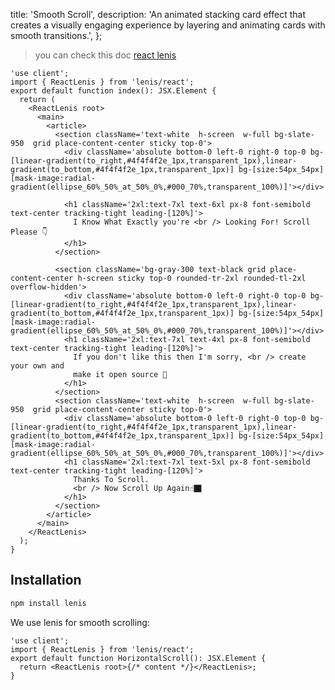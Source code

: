   title: 'Smooth Scroll',
  description:
    'An animated stacking card effect that creates a visually engaging experience by layering and animating cards with smooth transitions.',
};

> you can check this doc [react lenis](https://github.com/darkroomengineering/lenis/tree/main/packages/react)

<IframeComponentPrieview name='smooth-scroll' hasReTrigger isFitheight responsive >

```tsx
'use client';
import { ReactLenis } from 'lenis/react';
export default function index(): JSX.Element {
  return (
    <ReactLenis root>
      <main>
        <article>
          <section className='text-white  h-screen  w-full bg-slate-950  grid place-content-center sticky top-0'>
            <div className='absolute bottom-0 left-0 right-0 top-0 bg-[linear-gradient(to_right,#4f4f4f2e_1px,transparent_1px),linear-gradient(to_bottom,#4f4f4f2e_1px,transparent_1px)] bg-[size:54px_54px] [mask-image:radial-gradient(ellipse_60%_50%_at_50%_0%,#000_70%,transparent_100%)]'></div>

            <h1 className='2xl:text-7xl text-6xl px-8 font-semibold text-center tracking-tight leading-[120%]'>
              I Know What Exactly you're <br /> Looking For! Scroll Please 👇
            </h1>
          </section>

          <section className='bg-gray-300 text-black grid place-content-center h-screen sticky top-0 rounded-tr-2xl rounded-tl-2xl overflow-hidden'>
            <div className='absolute bottom-0 left-0 right-0 top-0 bg-[linear-gradient(to_right,#4f4f4f2e_1px,transparent_1px),linear-gradient(to_bottom,#4f4f4f2e_1px,transparent_1px)] bg-[size:54px_54px] [mask-image:radial-gradient(ellipse_60%_50%_at_50%_0%,#000_70%,transparent_100%)]'></div>
            <h1 className='2xl:text-7xl text-4xl px-8 font-semibold text-center tracking-tight leading-[120%]'>
              If you don't like this then I'm sorry, <br /> create your own and
              make it open source 💼
            </h1>
          </section>
          <section className='text-white  h-screen  w-full bg-slate-950  grid place-content-center sticky top-0'>
            <div className='absolute bottom-0 left-0 right-0 top-0 bg-[linear-gradient(to_right,#4f4f4f2e_1px,transparent_1px),linear-gradient(to_bottom,#4f4f4f2e_1px,transparent_1px)] bg-[size:54px_54px] [mask-image:radial-gradient(ellipse_60%_50%_at_50%_0%,#000_70%,transparent_100%)]'></div>
            <h1 className='2xl:text-7xl text-5xl px-8 font-semibold text-center tracking-tight leading-[120%]'>
              Thanks To Scroll.
              <br /> Now Scroll Up Again☝️🏿
            </h1>
          </section>
        </article>
      </main>
    </ReactLenis>
  );
}
```

</IframeComponentPrieview>

## Installation

```bash
npm install lenis
```

We use lenis for smooth scrolling:

```tsx
'use client';
import { ReactLenis } from 'lenis/react';
export default function HorizontalScroll(): JSX.Element {
  return <ReactLenis root>{/* content */}</ReactLenis>;
}
```
